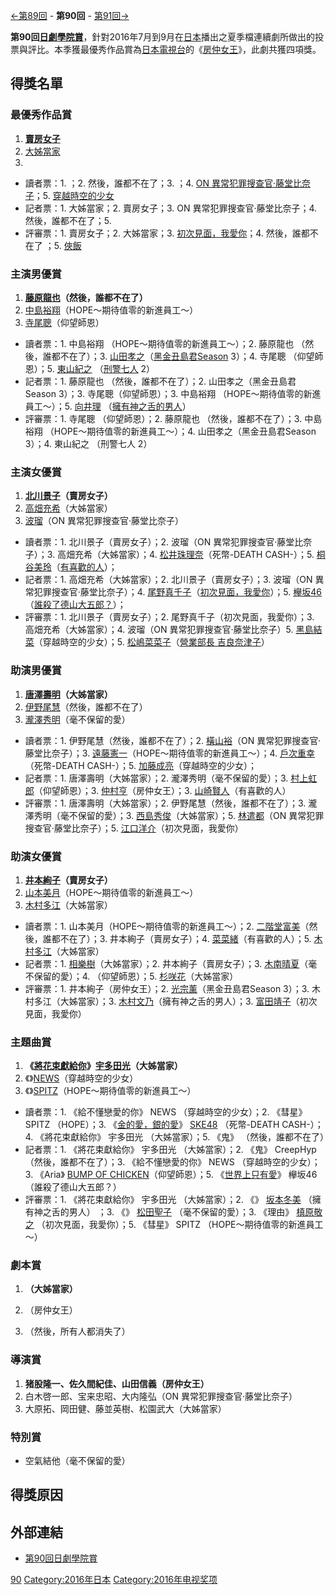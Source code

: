 {{noteTA
|G1=JP Show}}
[[第89回日劇學院賞|←第89回]] - '''第90回''' - [[第91回日劇學院賞|第91回→]]

'''第90回[[日劇學院賞|日劇學院賞]]'''，針對2016年7月到9月在[[日本|日本]]播出之夏季檔連續劇所做出的投票與評比。本季獲最優秀作品賞為[[日本電視台|日本電視台]]的《[[房仲女王|房仲女王]]》，此劇共獲四項獎。

== 得獎名單 ==
===最優秀作品賞===
#'''[[賣房女子|賣房女子]]'''
#[[大姊當家|大姊當家]]
#{{link-ja|然後，誰都不在了|そして、誰もいなくなった}}

*讀者票：1. {{link-ja|HOPE～期待值零的新進員工～|HOPE〜期待ゼロの新入社員〜}}；2. 然後，誰都不在了；3. {{tsl|ja|死幣-DEATH CASH-}}；4.  [[ON_異常犯罪搜查官·藤堂比奈子|ON 異常犯罪搜查官·藤堂比奈子]]；5. [[穿越時空的少女_(電視劇)|穿越時空的少女]]
*記者票：1. 大姊當家；2. 賣房女子；3. ON 異常犯罪搜查官·藤堂比奈子；4. 然後，誰都不在了；5. {{link-ja|仰望師恩|仰げば尊し (2016年のテレビドラマ)}}
*評審票：1. 賣房女子；2. 大姊當家；3. [[初次見面，我愛你|初次見面，我愛你]]；4. 然後，誰都不在了 ；5. [[俠飯|俠飯]]

===主演男優賞===
#'''[[藤原龍也|藤原龍也]]（然後，誰都不在了）''' 
#[[中島裕翔|中島裕翔]]（HOPE～期待值零的新進員工～）
#[[寺尾聰|寺尾聰]]（仰望師恩）

*讀者票：1. 中島裕翔 （HOPE～期待值零的新進員工～）；2. 藤原龍也 （然後，誰都不在了）；3. [[山田孝之|山田孝之]]（[[黑金丑島君_(電視劇)|黑金丑島君]]Season 3）；4. 寺尾聰 （仰望師恩）；5. [[東山紀之|東山紀之]] （[[刑警七人|刑警七人]] 2）
*記者票：1. 藤原龍也 （然後，誰都不在了）；2. 山田孝之（黑金丑島君Season 3）；3. 寺尾聰（仰望師恩）；3. 中島裕翔 （HOPE～期待值零的新進員工～）；5. [[向井理|向井理]] （[[擁有神之舌的男人|擁有神之舌的男人]]） 
*評審票：1. 寺尾聰 （仰望師恩）；2. 藤原龍也 （然後，誰都不在了）；3. 中島裕翔 （HOPE～期待值零的新進員工～）；4. 山田孝之（黑金丑島君Season 3）；4. 東山紀之 （刑警七人 2）

===主演女優賞===
#'''[[北川景子|北川景子]]（賣房女子）'''
#[[高畑充希|高畑充希]]（大姊當家）
#[[波瑠|波瑠]]（ON 異常犯罪搜查官·藤堂比奈子）

*讀者票：1. 北川景子（賣房女子）；2. 波瑠（ON 異常犯罪搜查官·藤堂比奈子）；3. 高畑充希（大姊當家）；4. [[松井珠理奈|松井珠理奈]]（死幣-DEATH CASH-）；5. [[桐谷美玲|桐谷美玲]]（[[有喜歡的人|有喜歡的人]]）； 
*記者票：1. 高畑充希（大姊當家）；2. 北川景子（賣房女子）；3. 波瑠（ON 異常犯罪搜查官·藤堂比奈子）；4. [[尾野真千子|尾野真千子]]（[[初次見面，我愛你|初次見面，我愛你]]）；5. [[欅坂46|欅坂46]]（[[誰殺了德山大五郎？|誰殺了德山大五郎？]]）；
*評審票：1. 北川景子（賣房女子）；2. 尾野真千子（初次見面，我愛你）；3. 高畑充希（大姊當家）；4. 波瑠（ON 異常犯罪搜查官·藤堂比奈子）5. [[黑島結菜|黑島結菜]]（穿越時空的少女）；5. [[松嶋菜菜子|松嶋菜菜子]]（[[營業部長_吉良奈津子|營業部長 吉良奈津子]]）

===助演男優賞===
#'''[[唐澤壽明|唐澤壽明]]（大姊當家）'''
#[[伊野尾慧|伊野尾慧]]（然後，誰都不在了）
#[[瀧澤秀明|瀧澤秀明]]（毫不保留的愛）

*讀者票：1. 伊野尾慧（然後，誰都不在了）；2. [[橫山裕|橫山裕]]（ON 異常犯罪搜查官·藤堂比奈子）；3. [[遠藤憲一|遠藤憲一]]（HOPE～期待值零的新進員工～）；4. [[戶次重幸|戶次重幸]]（死幣-DEATH CASH-）；5. [[加藤成亮|加藤成亮]]（穿越時空的少女）； 
*記者票：1. 唐澤壽明（大姊當家）；2. 瀧澤秀明（毫不保留的愛）；3. [[村上虹郎|村上虹郎]]（仰望師恩）；3. [[仲村亨|仲村亨]]（房仲女王）；3. [[山崎賢人|山崎賢人]]（有喜歡的人）
*評審票：1. 唐澤壽明（大姊當家）；2. 伊野尾慧（然後，誰都不在了）；3. 瀧澤秀明（毫不保留的愛）；3. [[西島秀俊|西島秀俊]]（大姊當家）；5. [[林遣都|林遣都]]（ON 異常犯罪搜查官·藤堂比奈子）；5. [[江口洋介|江口洋介]]（初次見面，我愛你）

===助演女優賞===
#'''[[井本絢子|井本絢子]]（賣房女子）'''
#[[山本美月|山本美月]]（HOPE～期待值零的新進員工～）
#[[木村多江|木村多江]]（大姊當家）

*讀者票：1. 山本美月（HOPE～期待值零的新進員工～）；2. [[二階堂富美|二階堂富美]]（然後，誰都不在了）；3. 井本絢子（賣房女子）；4. [[菜菜緒|菜菜緒]]（有喜歡的人）；5. [[木村多江|木村多江]]（大姊當家）
*記者票：1. [[相樂樹|相樂樹]]（大姊當家）；2. 井本絢子（賣房女子）；3. [[木南晴夏|木南晴夏]]（毫不保留的愛）；4. {{tsl|ja|石井杏奈}}（仰望師恩）；5. [[杉咲花|杉咲花]]（大姊當家）
*評審票：1. 井本絢子（房仲女王）；2. [[光宗薰|光宗薰]]（黑金丑島君Season 3）；3. 木村多江（大姊當家）；3. [[木村文乃|木村文乃]]（擁有神之舌的男人）；3. [[富田靖子|富田靖子]]（初次見面，我愛你）

===主題曲賞===
#'''《[[Fantôme|將花束獻給你]]》[[宇多田光|宇多田光]]（大姊當家）'''
#《{{link-ja|給不懂戀愛的你|恋を知らない君へ}}》[[NEWS|NEWS]]（穿越時空的少女）
#《{{link-ja|彗星 (歌曲)|醒めない#.E5.8F.8E.E9.8C.B2.E6.9B.B2|彗星}}》[[SPITZ|SPITZ]]（HOPE～期待值零的新進員工～）

*讀者票：1. 《給不懂戀愛的你》 NEWS （穿越時空的少女）；2. 《彗星》 SPITZ （HOPE）；3. 《[[金的愛，銀的愛|金的愛，銀的愛]]》 [[SKE48|SKE48]] （死幣-DEATH CASH-）；4. 《將花束獻給你》 宇多田光 （大姊當家）；5. 《鬼》 {{link-ja|CreepHyp|クリープハイプ}}（然後，誰都不在了）
*記者票：1. 《將花束獻給你》 宇多田光 （大姊當家）；2. 《鬼》 CreepHyp（然後，誰都不在了）；3. 《給不懂戀愛的你》 NEWS （穿越時空的少女）；3. 《Aria》 [[BUMP_OF_CHICKEN|BUMP OF CHICKEN]]（仰望師恩）；5. 《[[世界上只有愛|世界上只有愛]]》 欅坂46 （誰殺了德山大五郎？）
*評審票：1. 《將花束獻給你》 宇多田光 （大姊當家）；2. 《{{link-ja|女人想抱香魚|女は抱かれて鮎になる}}》 [[坂本冬美|坂本冬美]] （擁有神之舌的男人） ；3. 《{{link-ja|如薔薇盛開 如櫻花散開|薔薇のように咲いて 桜のように散って}}》 [[松田聖子|松田聖子]] （毫不保留的愛）；3. 《理由》 [[槙原敬之|槙原敬之]] （初次見面，我愛你）；5. 《彗星》 SPITZ （HOPE～期待值零的新進員工～）

===劇本賞===
#'''{{tsl|ja|西田征史}}（大姊當家）'''
#{{link-ja|大石靜|大石静}}（房仲女王）
#{{tsl|ja|秦建日子}} （然後，所有人都消失了）

===導演賞===
#'''猪股隆一、佐久間紀佳、山田信義（房仲女王）'''
# 白木啓一郎、宝来忠昭、大内隆弘（ON 異常犯罪搜查官·藤堂比奈子）
# 大原拓、岡田健、藤並英樹、松園武大（大姊當家）

===特別賞===
*空氣結他（毫不保留的愛）

== 得獎原因 ==
<!--
*關於《賣房女子》，「型破りな方法で家を売りまくる万智（北川景子）に感化されていく「テーコー不動産」の人々をコミカルに描く。万智と美加（イモトアヤコ）の掛け合いや、人間の本質を突くせりふなどが印象的だった。万智の「GO！」のせりふと共に吹き抜ける風や、タンゴ調のBGMなども話題に。」。
*關於[[藤原龍也|藤原龍也]]，「ある日突然、名前と身分を奪われ、必死でサバイバルする男を熱演した藤原竜也がTV記者票でダントツの評価を受け、受賞。「見ている人をどんどん引き込んでいく」「やはり追い込まれる役が日本一、似合う」と絶賛された。」。

*關於[[北川景子|北川景子]]，「"サンチー"こと鉄仮面の三軒家チーフを演じた北川景子が1位に。『GO！』の場面にくぎ付け」「一歩間違えれば高慢な役だが、さじ加減が良かった」「美人女優の新境地」と、驚きをもって受け止められたよう。

*關於[[唐澤壽明|唐澤壽明]]，名物編集長の花山を怪演した唐沢寿明がトップに。「アドリブでふざけたりと楽しませてくれた」と作品を盛り上げた功労者として評価された。

*關於[[井本絢子|井本絢子]]，「白洲美加、GO！ 」の掛け声で役名と共に記憶されたイモトアヤコが圧勝。「こんなに芝居ができたのかと印象が変わった」と意外性もあっての受賞。
宇多田ヒカルの新曲「花束を君に」が朝ドラ主題歌に。「穏やかな歌声に癒やされた」「常子の一生を歌い上げるような優しい曲」と記者や審査員から評価された。

「とと姉ちゃん」で朝ドラに初挑戦した西田征史が受賞。「せりふに込められた『毎日の暮らしより大切なものはない』というメッセージに毎日心を打たれた」と評価された。

猪股隆一、佐久間紀佳、山田信義の「家売るオンナ」チームが圧勝。「不動産という地味な業界を上手に料理していた」と新しいお仕事ドラマを開拓したことで支持された。

「せいせいするほど、愛してる」で副社長・海里のストレス発散法であるエアギターを華麗に披露した滝沢秀明が特別賞を受賞。「初回でエアギターを見たときの衝撃が忘れられない。中盤以降はエアギターがないと物足りなかった」「ナイス振り切り！」と拍手喝采。最終回にエアギターが登場せず、悲しむ視聴者も。「これまでの王子様的イメージを凝縮させ、ギリギリのキャラを成立させた」という功績が認められた。-->

== 外部連結 ==
*[http://thetv.jp/feature/dramaacademy/archives/ 第90回日劇學院賞] {{Wayback|url=http://thetv.jp/feature/dramaacademy/archives/ |date=20160511172403 }}

{{日劇學院賞名單}}
[[Category:日劇學院賞|90]]
[[Category:2016年日本|Category:2016年日本]]
[[Category:2016年电视奖项|Category:2016年电视奖项]]